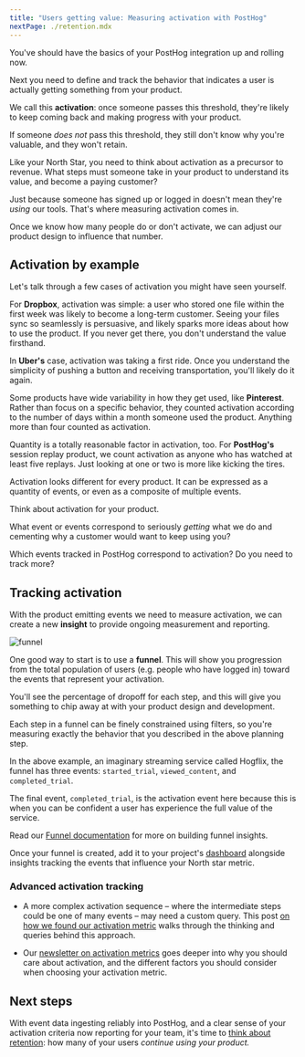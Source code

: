 ```yaml
---
title: "Users getting value: Measuring activation with PostHog"
nextPage: ./retention.mdx
---
```



<AnalyticsPlannerTip />

You've should have the basics of your PostHog integration up and rolling now.

Next you need to define and track the behavior that indicates a user is actually getting something from your product.

We call this **activation**: once someone passes this threshold, they're likely to keep coming back and making progress with your product. 

If someone *does not* pass this threshold, they still don't know why you're valuable, and they won't retain.

Like your North Star, you need to think about activation as a precursor to revenue. What steps must someone take in your product to understand its value, and become a paying customer?

Just because someone has signed up or logged in doesn't mean they're *using* our tools. That's where measuring activation comes in.

Once we know how many people do or don't activate, we can adjust our product design to influence that number.

## Activation by example

Let's talk through a few cases of activation you might have seen yourself.

For **Dropbox**, activation was simple: a user who stored one file within the first week was likely to become a long-term customer. Seeing your files sync so seamlessly is persuasive, and likely sparks more ideas about how to use the product. If you never get there, you don't understand the value firsthand.

In **Uber's** case, activation was taking a first ride. Once you understand the simplicity of pushing a button and receiving transportation, you'll likely do it again.

Some products have wide variability in how they get used, like **Pinterest**. Rather than focus on a specific behavior, they counted activation according to the number of days within a month someone used the product. Anything more than four counted as activation.

Quantity is a totally reasonable factor in activation, too. For **PostHog's** session replay product, we count activation as anyone who has watched at least five replays. Just looking at one or two is more like kicking the tires.

Activation looks different for every product. It can be expressed as a quantity of events, or even as a composite of multiple events.

<Admonition icon="IconPencil" title="Activation planning">

Think about activation for your product. 

What event or events correspond to seriously *getting* what we do and cementing why a customer would want to keep using you?

Which events tracked in PostHog correspond to activation? Do you need to track more?

</Admonition>

## Tracking activation

With the product emitting events we need to measure activation, we can create a new **insight** to provide ongoing measurement and reporting.  

![funnel](https://res.cloudinary.com/dmukukwp6/image/upload/funnel_cee686d36d.png)

One good way to start is to use a **funnel**. This will show you progression from the total population of users (e.g. people who have logged in) toward the events that represent your activation. 

You'll see the percentage of dropoff for each step, and this will give you something to chip away at with your product design and development.

Each step in a funnel can be finely constrained using filters, so you're measuring exactly the behavior that you described in the above planning step.

In the above example, an imaginary streaming service called Hogflix, the funnel has three events: `started_trial`, `viewed_content`, and `completed_trial`.

The final event, `completed_trial`, is the activation event here because this is when you can be confident a user has experience the full value of the service.

Read our [Funnel documentation](/docs/product-analytics/funnels) for more on building funnel insights. 

Once your funnel is created, add it to your project's [dashboard](/docs/product-analytics/dashboards) alongside insights tracking the events that influence your North star metric.

### Advanced activation tracking

- A more complex activation sequence – where the intermediate steps could be one of many events – may need a custom query. This post [on how we found our activation metric](product-engineers/activation-metrics) walks through the thinking and queries behind this approach.

- Our [newsletter on activation metrics](/newsletter/wtf-is-activation) goes deeper into why you should care about activation, and the different factors you should consider when choosing your activation metric.

## Next steps

With event data ingesting reliably into PostHog, and a clear sense of your activation criteria now reporting for your team, it's time to [think about retention](/docs/new-to-posthog/retention): how many of your users *continue using your product.*